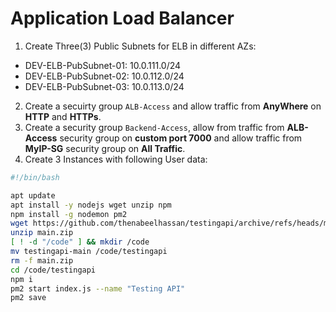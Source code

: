 # Application Load Balancer

1. Create Three(3) Public Subnets for ELB in different AZs:
- DEV-ELB-PubSubnet-01: 10.0.111.0/24
- DEV-ELB-PubSubnet-02: 10.0.112.0/24
- DEV-ELB-PubSubnet-03: 10.0.113.0/24
2. Create a secuirty group ``ALB-Access`` and allow traffic from __AnyWhere__ on __HTTP__ and __HTTPs__.
3. Create a security group ``Backend-Access``, allow from traffic from __ALB-Access__ security group on __custom port 7000__ and allow traffic from __MyIP-SG__ security group on __All Traffic__.
4. Create 3 Instances with following User data:
```bash
#!/bin/bash

apt update
apt install -y nodejs wget unzip npm
npm install -g nodemon pm2
wget https://github.com/thenabeelhassan/testingapi/archive/refs/heads/main.zip
unzip main.zip
[ ! -d "/code" ] && mkdir /code
mv testingapi-main /code/testingapi
rm -f main.zip
cd /code/testingapi
npm i
pm2 start index.js --name "Testing API"
pm2 save
```
